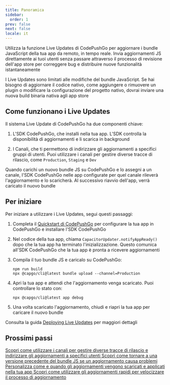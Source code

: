 ```yaml
---
title: Panoramica
sidebar:
  order: 1
prev: false
next: false
locale: it
---
```



Utilizza la funzione Live Updates di CodePushGo per aggiornare i bundle JavaScript della tua app da remoto, in tempo reale. Invia aggiornamenti JS direttamente ai tuoi utenti senza passare attraverso il processo di revisione dell'app store per correggere bug e distribuire nuove funzionalità istantaneamente

<Aside>

I Live Updates sono limitati alle modifiche del bundle JavaScript. Se hai bisogno di aggiornare il codice nativo, come aggiungere o rimuovere un plugin o modificare la configurazione del progetto nativo, dovrai inviare una nuova build binaria nativa agli app store

</Aside>

## Come funzionano i Live Updates

Il sistema Live Update di CodePushGo ha due componenti chiave:

1. L'SDK CodePushGo, che installi nella tua app. L'SDK controlla la disponibilità di aggiornamenti e li scarica in background

2. I Canali, che ti permettono di indirizzare gli aggiornamenti a specifici gruppi di utenti. Puoi utilizzare i canali per gestire diverse tracce di rilascio, come `Production`, `Staging` e `Dev`

Quando carichi un nuovo bundle JS su CodePushGo e lo assegni a un canale, l'SDK CodePushGo nelle app configurate per quel canale rileverà l'aggiornamento e lo scaricherà. Al successivo riavvio dell'app, verrà caricato il nuovo bundle

## Per iniziare

Per iniziare a utilizzare i Live Updates, segui questi passaggi:

<Steps>

1. Completa il [Quickstart di CodePushGo](/docs/getting-started/quickstart) per configurare la tua app in CodePushGo e installare l'SDK CodePushGo

2. Nel codice della tua app, chiama `CapacitorUpdater.notifyAppReady()` dopo che la tua app ha terminato l'inizializzazione. Questo comunica all'SDK CodePushGo che la tua app è pronta a ricevere aggiornamenti

3. Compila il tuo bundle JS e caricalo su CodePushGo:
   ```shell
   npm run build
   npx @capgo/cli@latest bundle upload --channel=Production 
   ```

4. Apri la tua app e attendi che l'aggiornamento venga scaricato. Puoi controllare lo stato con:
   ```shell
   npx @capgo/cli@latest app debug
   ```

5. Una volta scaricato l'aggiornamento, chiudi e riapri la tua app per caricare il nuovo bundle

</Steps>

Consulta la guida [Deploying Live Updates](/docs/getting-started/deploy) per maggiori dettagli

## Prossimi passi

<CardGrid stagger>
  <a href="/docs/live-updates/channels/">
    <Card title="Canali" icon="bars">
      Scopri come utilizzare i canali per gestire diverse tracce di rilascio e indirizzare gli aggiornamenti a specifici utenti
    </Card>
  </a>

  <a href="/docs/live-updates/rollbacks/">
    <Card title="Rollback" icon="left-arrow">
      Scopri come tornare a una versione precedente del bundle JS se un aggiornamento causa problemi
    </Card>
  </a>

  <a href="/docs/live-updates/update-behavior/">
    <Card title="Comportamento degli aggiornamenti" icon="setting">
      Personalizza come e quando gli aggiornamenti vengono scaricati e applicati nella tua app
    </Card>
  </a>
  <a href="/docs/live-updates/differentials/">
    <Card title="Aggiornamenti rapidi" icon="starlight">
      Scopri come utilizzare gli aggiornamenti rapidi per velocizzare il processo di aggiornamento
    </Card>
  </a>
</CardGrid>
